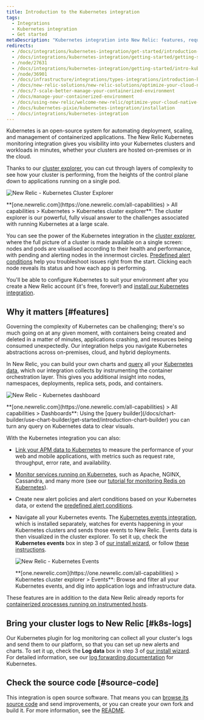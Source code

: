 ```yaml
---
title: Introduction to the Kubernetes integration
tags:
  - Integrations
  - Kubernetes integration
  - Get started
metaDescription: "Kubernetes integration into New Relic: features, requirements, and getting started."
redirects:
  - /docs/integrations/kubernetes-integration/get-started/introduction-kubernetes-integration
  - /docs/integrations/kubernetes-integration/getting-started/getting-started
  - /node/27631
  - /docs/integrations/kubernetes-integration/getting-started/intro-kubernetes
  - /node/36901
  - /docs/infrastructure/integrations/types-integrations/introduction-kubernetes-integration
  - /docs/new-relic-solutions/new-relic-solutions/optimize-your-cloud-native-environment/manage-your-containerized-environment/
  - /docs/7-scale-better-manage-your-containerized-environment
  - /docs/manage-your-containerized-environment
  - /docs/using-new-relic/welcome-new-relic/optimize-your-cloud-native-environment/manage-your-containerized-environment
  - /docs/kubernetes-pixie/kubernetes-integration/installation
  - /docs/integrations/kubernetes-integration
---
```





Kubernetes is an open-source system for automating deployment, scaling, and management of containerized applications. The New Relic Kubernetes monitoring integration gives you visibility into your Kubernetes clusters and workloads in minutes, whether your clusters are hosted on-premises or in the cloud.

Thanks to our [cluster explorer](/docs/integrations/kubernetes-integration/cluster-explorer/kubernetes-cluster-explorer), you can cut through layers of complexity to see how your cluster is performing, from the heights of the control plane down to applications running on a single pod.

<img
title="New Relic - Kubernetes Cluster Explorer"
alt="New Relic - Kubernetes Cluster Explorer"
src={kubernetesClusterExplorer}
/>

<figcaption>
  **[one.newrelic.com](https://one.newrelic.com/all-capabilities) > All capabilities > Kubernetes > Kubernetes cluster explorer**: The cluster explorer is our powerful, fully visual answer to the challenges associated with running Kubernetes at a large scale.
</figcaption>

You can see the power of the Kubernetes integration in the [cluster explorer](/docs/integrations/kubernetes-integration/cluster-explorer/kubernetes-cluster-explorer), where the full picture of a cluster is made available on a single screen: nodes and pods are visualised according to their health and performance, with pending and alerting nodes in the innermost circles. [Predefined alert conditions](/docs/integrations/kubernetes-integration/kubernetes-events/kubernetes-integration-predefined-alert-policy) help you troubleshoot issues right from the start. Clicking each node reveals its status and how each app is performing.

You'll be able to configure Kubernetes to suit your environment after you create a New Relic account (it's free, forever!) and [install our Kubernetes integration](/docs/kubernetes-pixie/kubernetes-integration/installation/kubernetes-integration-install-configure/).

<InlineSignup/>

<InlineSignup />

## Why it matters [#features]

Governing the complexity of Kubernetes can be challenging; there's so much going on at any given moment, with containers being created and deleted in a matter of minutes, applications crashing, and resources being consumed unexpectedly. Our integration helps you navigate Kubernetes abstractions across on-premises, cloud, and hybrid deployments.

In New Relic, you can build your own charts and [query](/docs/using-new-relic/data/understand-data/query-new-relic-data) all your [Kubernetes data](/docs/integrations/kubernetes-integration/understand-use-data/find-use-your-kubernetes-data), which our integration collects by instrumenting the container orchestration layer. This gives you additional insight into nodes, namespaces, deployments, replica sets, pods, and containers.

<img
  title="New Relic - Kubernetes dashboard"
  alt="New Relic - Kubernetes dashboard"
  src={kubernetesDashboard}
/>

<figcaption>
  **[one.newrelic.com](https://one.newrelic.com/all-capabilities) > All capabilities > Dashboards**: Using the [query builder](/docs/chart-builder/use-chart-builder/get-started/introduction-chart-builder) you can turn any query on Kubernetes data to clear visuals.
</figcaption>

With the Kubernetes integration you can also:

* [Link your APM data to Kubernetes](/docs/integrations/kubernetes-integration/link-your-applications/link-your-applications-kubernetes) to measure the performance of your web and mobile applications, with metrics such as request rate, throughput, error rate, and availability.
* [Monitor services running on Kubernetes](/docs/integrations/kubernetes-integration/link-apps-services/monitor-services-running-kubernetes), such as Apache, NGINX, Cassandra, and many more (see our [tutorial for monitoring Redis on Kubernetes](/docs/integrations/kubernetes-integration/link-apps-services/tutorial-monitor-redis-running-kubernetes)).
* Create new alert policies and alert conditions based on your Kubernetes data, or extend the [predefined alert conditions](/docs/integrations/kubernetes-integration/kubernetes-events/kubernetes-integration-predefined-alert-policy).
* Navigate all your Kubernetes events. The [Kubernetes events integration](/docs/integrations/kubernetes-integration/kubernetes-events/install-kubernetes-events-integration), which is installed separately, watches for events happening in your Kubernetes clusters and sends those events to New Relic. Events data is then visualized in the cluster explorer. To set it up, check the **Kubernetes events** box in step 3 of [our install wizard](/docs/integrations/kubernetes-integration/installation/kubernetes-installation-configuration#install-wizard), or follow [these instructions](/docs/integrations/kubernetes-integration/kubernetes-events/install-kubernetes-events-integration#install).

  <img
    title="New Relic - Kubernetes Events"
    alt="New Relic - Kubernetes Events"
    src={kubernetesEvents}
  />

  <figcaption>
    **[one.newrelic.com](https://one.newrelic.com/all-capabilities) > Kubernetes cluster explorer > Events**: Browse and filter all your Kubernetes events, and dig into application logs and infrastructure data.
  </figcaption>

These features are in addition to the data New Relic already reports for [containerized processes running on instrumented hosts](/docs/infrastructure/new-relic-infrastructure/data-instrumentation/docker-instrumentation-infrastructure).

## Bring your cluster logs to New Relic [#k8s-logs]

Our Kubernetes plugin for log monitoring can collect all your cluster's logs and send them to our platform, so that you can set up new alerts and charts. To set it up, check the **Log data** box in step 3 of [our install wizard](/docs/integrations/kubernetes-integration/installation/kubernetes-installation-configuration#install-wizard). For detailed information, see our [log forwarding documentation](/docs/logs/forward-logs/kubernetes-plugin-log-forwarding/) for Kubernetes.

## Check the source code [#source-code]

This integration is open source software. That means you can [browse its source code](https://github.com/newrelic/nri-kubernetes) and send improvements, or you can create your own fork and build it. For more information, see the [README](https://github.com/newrelic/nri-kubernetes/blob/main/README.md).